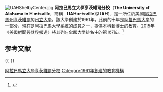 {{Infobox university
|name            = The University of Alabama in Huntsville
|image_name      = UAHuntsville seal.png
|image_size     = 200px
|established     = 1961
|type            = [[州立大學|州立大學]] <br /> [[贈空大學|贈空大學]]
|endowment       = $7000万<ref name="rankingsandreviews.com">{{cite web|url=http://colleges.usnews.rankingsandreviews.com/best-colleges/uah-1055|title=University of Alabama--Huntsville|publisher=|accessdate=June 28, 2015|archive-date=2015-06-30|archive-url=https://web.archive.org/web/20150630235319/http://colleges.usnews.rankingsandreviews.com/best-colleges/uah-1055|dead-url=no}}</ref>
|president       = Robert A. Altenkirch
|provost         = Christine Curtis
|faculty         = 479
|students        = 7,866
|undergrad       =6,013
|postgrad        = 1,853
|city            = [[亨茨維爾_(阿拉巴馬州)|亨茨維爾]]
|state           = [[阿拉巴馬州|阿拉巴馬州]]
|country         = 美國
|coor            = {{coord|34.727175|N|86.639818|W|type:edu|display=inline,title}}
|campus          = 都市<br />{{convert|350|acre|km2}}
|nickname        = Chargers
|mascot          = Charger Blue
|colors          = 品藍和白色<br/>{{color box|#0077C8}} {{color box|#FFFFFF}}
|athletics       =
|affiliations = [[阿拉巴馬大學系統|阿拉巴馬大學系統]]
|website         = {{url|www.uah.edu}}
|logo        = [[File:Alabama-Huntsville_UAH_logo.svg|250px]]
}}
[[Image:UAHShelbyCenter.jpg|thumb]]
'''阿拉巴馬立大學亨茨維爾分校'''（'''The University of Alabama in Huntsville'''，簡稱：'''UAHuntsville'''或'''UAH'''），是一所位於美國[[阿拉巴馬州|阿拉巴馬州]][[亨茨維爾_(阿拉巴馬州)|亨茨維爾]]的[[州立大學|州立大學]]。該大學創建於1961年，此前的十年是[[阿拉巴馬大學|阿拉巴馬大學]]的一部分，現在是阿拉巴馬大學系統的成員之一，提供本科到博士的教育。2015年《[[美國新聞與世界報道|美國新聞與世界報道]]》將其列在全國大學排名中的第187位。<ref name="USnews">{{cite web|title=The University of Alabama in Huntsville|url=http://colleges.usnews.rankingsandreviews.com/best-colleges/uah-1055|publisher=[[美國新聞與世界報道|美國新聞與世界報道]]|accessdate=2016-01-26|archive-date=2015-06-30|archive-url=https://web.archive.org/web/20150630235319/http://colleges.usnews.rankingsandreviews.com/best-colleges/uah-1055|dead-url=no}}</ref>

==参考文献==
{{reflist}}

{{-}}
{{美国东南大学研究协会}}

[[Category:阿拉巴馬立大學亨茨維爾分校|]]
[[Category:1961年創建的教育機構|Category:1961年創建的教育機構]]